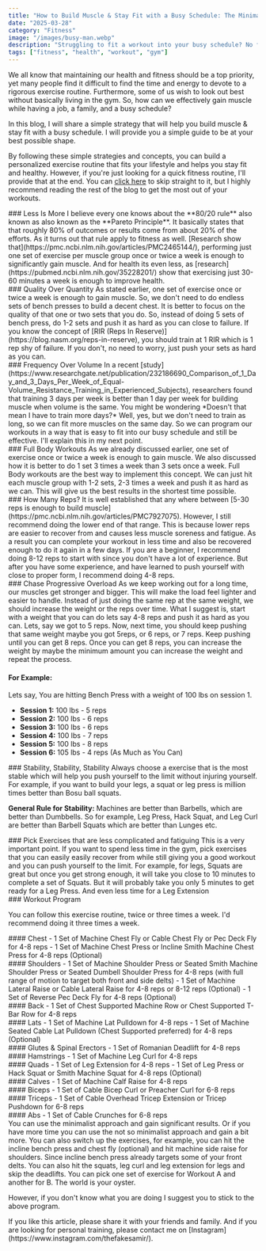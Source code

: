 ```yaml
---
title: "How to Build Muscle & Stay Fit with a Busy Schedule: The Minimalist Guide To Fitness"
date: "2025-03-28"
category: "Fitness"
image: "/images/busy-man.webp"
description: "Struggling to fit a workout into your busy schedule? No fear, building muscle doesn’t have to mean spending hours at the gym. All you’ve got to do is be a little more strategic in your approach to full-body workouts, progressive overload, and eating healthy, and you can make killer gains in no time at all. I will provide you a simple guide to be at your best possible shape."
tags: ["fitness", "health", "workout", "gym"]
---
```


We all know that maintaining our health and fitness should be a top priority,
yet many people find it difficult to find the time and energy to devote to a rigorous exercise routine.
Furthermore, some of us wish to look out best without basically living in the gym.
So, how can we effectively gain muscle while having a job, a family, and a busy schedule?

In this blog, I will share a simple strategy that will help you build muscle
& stay fit with a busy schedule.
I will provide you a simple guide to be at your best possible shape.

By following these simple strategies and concepts, 
you can build a personalized exercise routine that fits your lifestyle and
helps you stay fit and healthy.
However, if you're just looking for a quick fitness routine,
I'll provide that at the end. You can [click here](#workout-program) to skip straight to it,
but I highly recommend reading the rest of the blog to get the most out of
your workouts.

<section className="my-4">
### Less Is More
I believe every one knows about the **80/20 rule** also known as also known as the **Pareto Principle**.
It basically states that that roughly 80% of outcomes or results come from about 20% of the efforts.
As it turns out that rule apply to fitness as well.
[Research show that](https://pmc.ncbi.nlm.nih.gov/articles/PMC2465144/), performing just one set of exercise per muscle group once or twice a week
is enough to significantly gain muscle. And for health its even less, as [research](https://pubmed.ncbi.nlm.nih.gov/35228201/) show that exercising 
just 30-60 minutes a week is enough to improve health.
</section>

<section className="my-4">
### Quality Over Quantity
As stated earlier, one set of exercise once or twice a week is enough to gain muscle.
So, we don't need to do endless sets of bench presses to build a decent chest.
It is better to focus on the quality of that one or two sets that you do.
So, instead of doing 5 sets of bench press, do 1-2 sets and 
push it as hard as you can close to failure. If you know the concept of [RIR (Reps In Reserve)](https://blog.nasm.org/reps-in-reserve),
you should train at 1 RIR which is 1 rep shy of failure.
If you don't, no need to worry, just push your sets as hard as you can.
</section>

<section className="my-4">
### Frequency Over Volume
In a recent [study](https://www.researchgate.net/publication/232186690_Comparison_of_1_Day_and_3_Days_Per_Week_of_Equal-Volume_Resistance_Training_in_Experienced_Subjects), researchers found that
training 3 days per week is better than 1 day per week for building muscle when volume is the same.
You might be wondering *Doesn't that mean I have to train more days?*
Well, yes, but we don't need to train as long, so we can fit more muscles on the same day.
So we can program our workouts in a way that is easy to fit into our busy schedule and still be effective. I'll explain this in my next point.
</section>


<section className="my-4">
### Full Body Workouts
As we already discussed earlier, one set of exercise once or twice a week is enough to gain muscle.
We also discussed how it is better to do 1 set 3 times a week than 3 sets once a week.
Full Body workouts are the best way to implement this concept.
We can just hit each muscle group with 1-2 sets, 2-3 times a week and push it as hard as we can.
This will give us the best results in the shortest time possible.
</section>

<section className="my-4">
### How Many Reps?
It is well established that any where between [5-30 reps is enough to build muscle](https://pmc.ncbi.nlm.nih.gov/articles/PMC7927075).
However, I still recommend doing the lower end of that range. 
This is because lower reps are easier to recover from and causes less muscle soreness and fatigue.
As a result you can complete your workout in less time and also be
recovered enough to do it again in a few days.
If you are a beginner, I recommend doing 8-12 reps to start with since you don't have a lot of experience.
But after you have some experience, and have learned to push yourself with close to proper form, I recommend doing 4-8 reps.
</section>

<section className="my-4">
### Chase Progressive Overload
As we keep working out for a long time, our muscles get stronger and bigger.
This will make the load feel lighter and easier to handle. Instead of just doing
the same rep at the same weight, we should increase the weight or the reps over time.
What I suggest is, start with a weight that you can do lets say 4-8 reps and push it 
as hard as you can. Lets, say we got to 5 reps. Now, next time, you should keep 
pushing that same weight maybe you got 5reps, or 6 reps, or 7 reps. Keep 
pushing until you can get 8 reps. Once you can get 8 reps,
you can increase the weight by maybe the minimum amount you can increase the weight and repeat the process.

#### For Example: 

Lets say, You are hitting Bench Press with a weight of 100 lbs on session 1.

- **Session 1:** 100 lbs - 5 reps  
- **Session 2:** 100 lbs - 6 reps  
- **Session 3:** 100 lbs - 6 reps  
- **Session 4:** 100 lbs - 7 reps  
- **Session 5:** 100 lbs - 8 reps  
- **Session 6:** 105 lbs - 4 reps (As Much as You Can)  
</section>

<section className="my-4">
### Stability, Stability, Stability
Always choose a exercise that is the most stable 
which will help you push yourself to the limit without injuring yourself.
For example, if you want to build your legs, 
a squat or leg press is million times better than Bosu ball squats.

**General Rule for Stability:** Machines are better than Barbells, which are better than Dumbbells.
So for example, Leg Press, Hack Squat, and Leg Curl are better than Barbell Squats which are better than Lunges etc.
</section>

<section className="my-4">
### Pick Exercises that are less complicated and fatiguing
This is a very important point. If you want to spend less time in the gym,
pick exercises that you can easily easily recover from 
while still giving you a good workout and you can push yourself to the limit.
For example, for legs, Squats are great but once you get strong enough, 
it will take you close to 10 minutes to complete a set of Squats. 
But it will probably take you only 5 minutes to get ready for a Leg Press.
And even less time for a Leg Extension
</section>

<section className="my-4" id="workout-program">
### Workout Program

You can follow this exercise routine, twice or three times a week. I'd recommend doing it three times a week.

<section className="my-2">
#### Chest 
- 1 Set of Machine Chest Fly or Cable Chest Fly or Pec Deck Fly for 4-8 reps
- 1 Set of Machine Chest Press or Incline Smith Machine Chest Press for 4-8 reps (Optional)
</section>

<section className="my-2">
#### Shoulders
- 1 Set of Machine Shoulder Press or Seated Smith Machine Shoulder Press or Seated Dumbell Shoulder Press for 4-8 reps (with full range of motion to target both front and side delts)
- 1 Set of Machine Lateral Raise or Cable Lateral Raise for 4-8 reps or 8-12 reps (Optional)
- 1 Set of Reverse Pec Deck Fly for 4-8 reps (Optional)
</section>

<section className="my-2">
#### Back
- 1 Set of Chest Supported Machine Row or Chest Supported T-Bar Row for 4-8 reps
</section>

<section className="my-2">
#### Lats
- 1 Set of Machine Lat Pulldown for 4-8 reps
- 1 Set of Machine Seated Cable Lat Pulldown (Chest Supported preferred) for 4-8 reps (Optional)
</section>

<section className="my-2">
#### Glutes & Spinal Erectors
- 1 Set of Romanian Deadlift for 4-8 reps
</section>

<section className="my-2">
#### Hamstrings
- 1 Set of Machine Leg Curl for 4-8 reps
</section>

<section className="my-2">
#### Quads
- 1 Set of Leg Extension for 4-8 reps
- 1 Set of Leg Press or Hack Squat or Smith Machine Squat for 4-8 reps (Optional)
</section>

<section className="my-2">
#### Calves
- 1 Set of Machine Calf Raise for 4-8 reps
</section>

<section className="my-2">
#### Biceps
- 1 Set of Cable Bicep Curl or Preacher Curl for 6-8 reps
</section>

<section className="my-2">
#### Triceps
- 1 Set of Cable Overhead Tricep Extension or Tricep Pushdown for 6-8 reps
</section>

<section className="my-2">
#### Abs 
- 1 Set of Cable Crunches for 6-8 reps
</section>

</section>

<section className="my-4">
You can use the minimalist approach and gain significant results.
Or if you have more time you can use the not so minimalist approach and gain a bit more.
You can also switch up the exercises, for example, you can hit the incline bench press and chest fly (optional) and hit machine side raise for shoulders. 
Since incline bench press already targets some of your front delts.
You can also hit the squats, leg curl and leg extension for legs and skip the deadlifts.
You can pick one set of exercise for Workout A and another for B. The world is your oyster.

However, if you don't know what you are doing I suggest you to stick to the above program.
</section>

<section className="my-4">
If you like this article, please share it with your friends and family. And if you are looking for personal training, please contact me on [Instagram](https://www.instagram.com/thefakesamir/). 
</section>